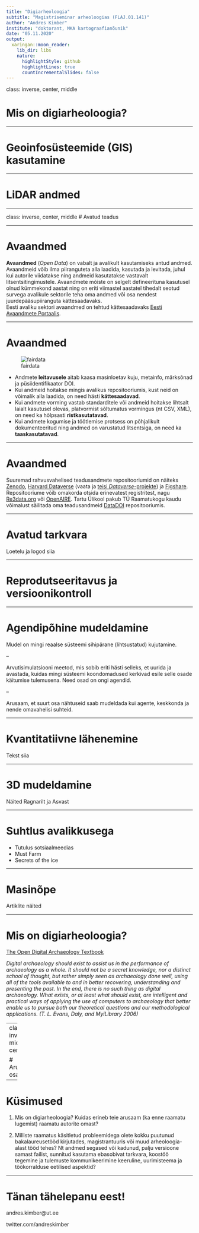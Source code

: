 ```yaml
---
title: "Digiarheoloogia"
subtitle: "Magistriseminar arheoloogias (FLAJ.01.141)"
author: "Andres Kimber"
institute: "doktorant, MKA kartograafianõunik"
date: "05.11.2020"
output:
  xaringan::moon_reader:
    lib_dir: libs
    nature:
      highlightStyle: github
      highlightLines: true
      countIncrementalSlides: false
---
```

class: inverse, center, middle

# Mis on digiarheoloogia?

---

# Geoinfosüsteemide (GIS) kasutamine

---

# LiDAR andmed 

---

class: inverse, center, middle
# Avatud teadus

---

# Avaandmed

**Avaandmed** (*Open Data*) on vabalt ja avalikult kasutamiseks antud andmed. Avaandmeid võib ilma piiranguteta alla laadida, kasutada ja levitada, juhul kui autorile viidatakse ning andmeid kasutatakse vastavalt litsentsitingimustele.
Avaandmete mõiste on selgelt defineerituna kasutusel olnud kümmekond aastat ning on eriti viimastel aastatel tihedalt seotud survega avalikule sektorile teha oma andmed või osa nendest juurdepääsupiiranguta kättesaadavaks.    
Eesti avaliku sektori avaandmed on tehtud kättesaadavaks [Eesti Avaandmete Portaalis](https://opendata.riik.ee/).

---

# Avaandmed

![fairdata](pildid/FAIR_data_principles.jpg)

- Andmete **leitavusele** aitab kaasa masinloetav kuju, metainfo, märksõnad ja püsiidentifikaator DOI.    
- Kui andmeid hoitakse mingis avalikus repositooriumis, kust neid on võimalik alla laadida, on need hästi **kättesaadavad**.   
- Kui andmete vorming vastab standarditele või andmeid hoitakse lihtsalt laialt kasutusel olevas, platvormist sõltumatus vormingus (nt CSV, XML), on need ka hõlpsasti **ristkasutatavad**.   
- Kui andmete kogumise ja töötlemise protsess on põhjalikult dokumenteeritud ning andmed on varustatud litsentsiga, on need ka **taaskasutatavad**.

---

# Avaandmed 

Suuremad rahvusvahelised teadusandmete repositooriumid on näiteks [Zenodo](https://zenodo.org/), [Harvard Dataverse](https://dataverse.harvard.edu/) (vaata ja [teisi *Dataverse*-projekte](https://dataverse.org/)) ja [Figshare](https://figshare.com/). Repositooriume võib omakorda otsida erinevatest registritest, nagu [Re3data.org](https://www.re3data.org/) või [OpenAIRE]( https://explore.openaire.eu/search/advanced/datasets). Tartu Ülikool pakub TÜ Raamatukogu kaudu võimalust säilitada oma teadusandmeid [DataDOI](https://datadoi.ee/) repositooriumis.

---

# Avatud tarkvara

Loetelu ja logod siia 

---

# Reprodutseeritavus ja versioonikontroll

---

# Agendipõhine mudeldamine

Mudel on mingi reaalse süsteemi sihipärane (lihtsustatud) kujutamine.

--

Arvutisimulatsiooni meetod, mis sobib eriti hästi selleks, et uurida ja avastada, kuidas mingi süsteemi koondomadused kerkivad esile selle osade käitumise tulemusena. Need osad on ongi agendid.

--

Arusaam, et suurt osa nähtuseid saab mudeldada kui agente, keskkonda ja nende omavahelisi suhteid.

---

# Kvantitatiivne lähenemine

Tekst siia 

---

# 3D mudeldamine

Näited Ragnarilt ja Asvast

---

# Suhtlus avalikkusega

- Tutulus sotsiaalmeedias
- Must Farm 
- Secrets of the ice

---

# Masinõpe

Artiklite näited

---

# Mis on digiarheoloogia? 

[The Open Digital Archaeology Textbook](https://o-date.github.io/draft/book/)

*Digital archaeology should exist to assist us in the performance of archaeology as a whole. It should not be a secret knowledge, nor a distinct school of thought, but rather simply seen as archaeology done well, using all of the tools available to and in better recovering, understanding and presenting the past. In the end, there is no such thing as digital archaeology. What exists, or at least what should exist, are intelligent and practical ways of applying the use of computers to archaeology that better enable us to pursue both our theoretical questions and our methodological applications. (T. L. Evans, Daly, and MyiLibrary 2006)*

---
class: inverse, middle, center

# Arutelu osa

---

# Küsimused

1. Mis on digiarheoloogia? Kuidas erineb teie arusaam (ka enne raamatu lugemist) raamatu autorite omast? 

2. Milliste raamatus käsitletud probleemidega olete kokku puutunud bakalaureusetööd kirjutades, magistrantuuris või muud arheoloogia-alast tööd tehes? Nt andmed segased või kadunud, palju versioone samast failist, sunnitud kasutama ebasobivat tarkvara, koostöö tegemine ja tulemuste kommunikeerimine keeruline, uurimisteema ja töökorralduse eetilised aspektid? 

<!-- näide failinimedest arvutis -->

---

# Tänan tähelepanu eest! 

andres.kimber@ut.ee

twitter.com/andreskimber


<!-- # Hello Ninja -->

<!-- As a presentation ninja, you certainly should not be satisfied by the "Hello World" example. You need to understand more about two things: -->

<!-- 1. The [remark.js](https://remarkjs.com) library; -->

<!-- 1. The **xaringan** package; -->

<!-- Basically **xaringan** injected the chakra of R Markdown (minus Pandoc) into **remark.js**. The slides are rendered by remark.js in the web browser, and the Markdown source needed by remark.js is generated from R Markdown (**knitr**). -->


<!-- # I was so happy to have discovered remark.js! -->

<!-- --- -->
<!-- class: inverse, middle, center -->

<!-- # Using xaringan -->

<!-- --- -->

<!-- # R Code -->

<!-- ```{r comment='#'} -->
<!-- # a boring regression -->
<!-- fit = lm(dist ~ 1 + speed, data = cars) -->
<!-- coef(summary(fit)) -->
<!-- dojutsu = c('地爆天星', '天照', '加具土命', '神威', '須佐能乎', '無限月読') -->
<!-- grep('天', dojutsu, value = TRUE) -->
<!-- ``` -->

<!-- --- -->

<!-- # R Plots -->

<!-- ```{r cars, fig.height=4, dev='svg'} -->
<!-- par(mar = c(4, 4, 1, .1)) -->
<!-- plot(cars, pch = 19, col = 'darkgray', las = 1) -->
<!-- abline(fit, lwd = 2) -->
<!-- ``` -->

<!-- --- -->

<!-- # Tables -->

<!-- If you want to generate a table, make sure it is in the HTML format (instead of Markdown or other formats), e.g., -->

<!-- ```{r} -->
<!-- knitr::kable(head(iris), format = 'html') -->
<!-- ``` -->


<!-- --- -->

<!-- # Some Tips -->

<!-- - The title slide is created automatically by **xaringan**, but it is just another remark.js slide added before your other slides. -->

<!--     The title slide is set to `class: center, middle, inverse, title-slide` by default. You can change the classes applied to the title slide with the `titleSlideClass` option of `nature` (`title-slide` is always applied). -->

<!--     ```yaml -->
<!--     output: -->
<!--       xaringan::moon_reader: -->
<!--         nature: -->
<!--           titleSlideClass: [top, left, inverse] -->
<!--     ``` -->

<!-- -- -->

<!-- - If you'd like to create your own title slide, disable **xaringan**'s title slide with the `seal = FALSE` option of `moon_reader`. -->

<!--     ```yaml -->
<!--     output: -->
<!--       xaringan::moon_reader: -->
<!--         seal: false -->
<!--     ``` -->

<!-- --- -->

<!-- # Some Tips -->

<!-- - To make slides work offline, you need to download a copy of remark.js in advance, because **xaringan** uses the online version by default (see the help page `?xaringan::moon_reader`). -->

<!-- - You can use `xaringan::summon_remark()` to download the latest or a specified version of remark.js. By default, it is downloaded to `libs/remark-latest.min.js`. -->

<!-- - Then change the `chakra` option in YAML to point to this file, e.g. -->

<!--     ```yaml -->
<!--     output: -->
<!--       xaringan::moon_reader: -->
<!--         chakra: libs/remark-latest.min.js -->
<!--     ``` -->

<!-- - If you used Google fonts in slides (the default theme uses _Yanone Kaffeesatz_, _Droid Serif_, and _Source Code Pro_), they won't work offline unless you download or install them locally. The Heroku app [google-webfonts-helper](https://google-webfonts-helper.herokuapp.com/fonts) can help you download fonts and generate the necessary CSS. -->

<!-- --- -->

<!-- --- -->

<!-- # Themes -->

<!-- Don't want to learn CSS? Okay, you can use some user-contributed themes. A theme typically consists of two CSS files `foo.css` and `foo-fonts.css`, where `foo` is the theme name. Below are some existing themes: -->

<!-- ```{r, R.options=list(width = 70)} -->
<!-- names(xaringan:::list_css()) -->
<!-- ``` -->

<!-- --- -->

<!-- # Themes -->

<!-- To use a theme, you can specify the `css` option as an array of CSS filenames (without the `.css` extensions), e.g., -->

<!-- ```yaml -->
<!-- output: -->
<!--   xaringan::moon_reader: -->
<!--     css: [default, metropolis, metropolis-fonts] -->
<!-- ``` -->